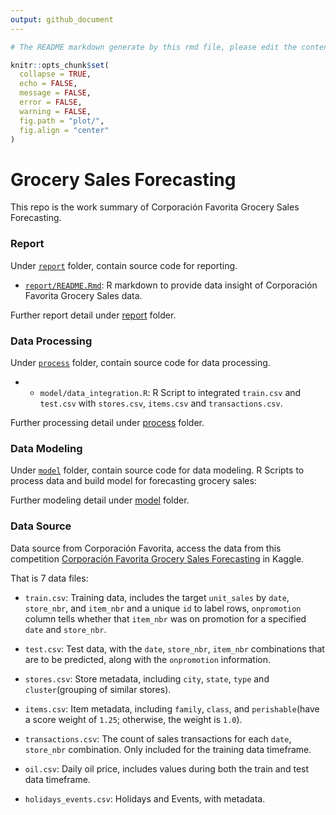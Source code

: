 ```yaml
---
output: github_document
---
```


```r
# The README markdown generate by this rmd file, please edit the content within this R markdown.

knitr::opts_chunk$set(
  collapse = TRUE,
  echo = FALSE,
  message = FALSE,
  error = FALSE,
  warning = FALSE,
  fig.path = "plot/",
  fig.align = "center"
)
```

# Grocery Sales Forecasting

This repo is the work summary of Corporación Favorita Grocery Sales Forecasting.

### Report

Under [`report`](https://github.com/Jiaying-Wu/Grocery-Sales-Forecasting/tree/master/report) folder, contain source code for reporting.

* [`report/README.Rmd`](https://github.com/Jiaying-Wu/Grocery-Sales-Forecasting/blob/master/report/README.Rmd): R markdown to provide data insight of Corporación Favorita Grocery Sales data.

Further report detail under [report](https://github.com/Jiaying-Wu/Grocery-Sales-Forecasting/tree/master/report) folder.

### Data Processing

Under [`process`](https://github.com/Jiaying-Wu/Grocery-Sales-Forecasting/tree/master/process) folder, contain source code for data processing.

* * `model/data_integration.R`: R Script to integrated `train.csv` and `test.csv` with `stores.csv`, `items.csv` and `transactions.csv`.

Further processing detail under [process](https://github.com/Jiaying-Wu/Grocery-Sales-Forecasting/tree/master/process) folder.

### Data Modeling

Under [`model`](https://github.com/Jiaying-Wu/Grocery-Sales-Forecasting/tree/master/model) folder, contain source code for data modeling.
R Scripts to process data and build model for forecasting grocery sales:

Further modeling detail under [model](https://github.com/Jiaying-Wu/Grocery-Sales-Forecasting/tree/master/model) folder.

### Data Source

Data source from Corporación Favorita, access the data from this competition [Corporación Favorita Grocery Sales Forecasting](https://www.kaggle.com/c/favorita-grocery-sales-forecasting/data) in Kaggle.

That is 7 data files:

* `train.csv`: Training data, includes the target `unit_sales` by `date`, `store_nbr`, and `item_nbr` and a unique `id` to label rows, `onpromotion` column tells whether that `item_nbr` was on promotion for a specified `date` and `store_nbr`.

* `test.csv`: Test data, with the `date`, `store_nbr`, `item_nbr` combinations that are to be predicted, along with the `onpromotion` information.

* `stores.csv`: Store metadata, including `city`, `state`, `type` and `cluster`(grouping of similar stores).

* `items.csv`: Item metadata, including `family`, `class`, and `perishable`(have a score weight of `1.25`; otherwise, the weight is `1.0`).

* `transactions.csv`: The count of sales transactions for each `date`, `store_nbr` combination. Only included for the training data timeframe.

* `oil.csv`: Daily oil price, includes values during both the train and test data timeframe. 

* `holidays_events.csv`: Holidays and Events, with metadata.

